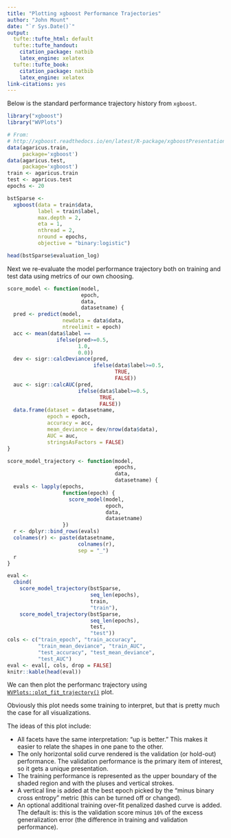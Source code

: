```yaml
---
title: "Plotting xgboost Performance Trajectories"
author: "John Mount"
date: "`r Sys.Date()`"
output:
  tufte::tufte_html: default
  tufte::tufte_handout:
    citation_package: natbib
    latex_engine: xelatex
  tufte::tufte_book:
    citation_package: natbib
    latex_engine: xelatex
link-citations: yes
---
```


Below is the standard performance trajectory history from `xgboost`.

```r
library("xgboost")
library("WVPlots")

# From:
# http://xgboost.readthedocs.io/en/latest/R-package/xgboostPresentation.html
data(agaricus.train, 
     package='xgboost')
data(agaricus.test, 
     package='xgboost')
train <- agaricus.train
test <- agaricus.test
epochs <- 20

bstSparse <- 
  xgboost(data = train$data, 
          label = train$label, 
          max.depth = 2, 
          eta = 1, 
          nthread = 2, 
          nround = epochs, 
          objective = "binary:logistic")

head(bstSparse$evaluation_log)
```

Next we re-evaluate the model performance trajectory both on training and test data using
metrics of our own choosing.

```r
score_model <- function(model, 
                        epoch, 
                        data, 
                        datasetname) {
  pred <- predict(model, 
                  newdata = data$data, 
                  ntreelimit = epoch)
  acc <- mean(data$label == 
                ifelse(pred>=0.5,
                       1.0,
                       0.0))
  dev <- sigr::calcDeviance(pred, 
                            ifelse(data$label>=0.5,
                                   TRUE,
                                   FALSE))
  auc <- sigr::calcAUC(pred, 
                       ifelse(data$label>=0.5,
                              TRUE,
                              FALSE))
  data.frame(dataset = datasetname,
             epoch = epoch, 
             accuracy = acc,
             mean_deviance = dev/nrow(data$data),
             AUC = auc,
             stringsAsFactors = FALSE)
}

score_model_trajectory <- function(model, 
                                   epochs, 
                                   data, 
                                   datasetname) {
  evals <- lapply(epochs,
                  function(epoch) {
                    score_model(model, 
                                epoch, 
                                data, 
                                datasetname)
                  })
  r <- dplyr::bind_rows(evals)
  colnames(r) <- paste(datasetname, 
                       colnames(r), 
                       sep = "_")
  r
}

eval <- 
  cbind(
    score_model_trajectory(bstSparse, 
                           seq_len(epochs), 
                           train, 
                           "train"),
    score_model_trajectory(bstSparse, 
                           seq_len(epochs), 
                           test, 
                           "test"))
cols <- c("train_epoch", "train_accuracy", 
          "train_mean_deviance", "train_AUC", 
          "test_accuracy", "test_mean_deviance", 
          "test_AUC")
eval <- eval[, cols, drop = FALSE]
knitr::kable(head(eval))
```


We can then plot the performanc trajectory using  [`WVPlots::plot_fit_trajectory()`](https://winvector.github.io/WVPlots/reference/plot_fit_trajectory.html) plot.



Obviously this plot needs some training to interpret, but that is pretty much the case for all visualizations.

The ideas of this plot include:

  * All facets have the same interpretation: "up is better." This makes it easier to relate the shapes in one pane to the other.
  * The only horizontal solid curve rendered is the validation (or hold-out) performance.  The validation performance is the primary item of interest, so it gets a unique presentation.
  * The training performance is represented as the upper boundary of the shaded region and with the pluses and vertical strokes.
  * A vertical line is added at the best epoch picked by the "minus binary cross entropy" metric (this can be turned off or changed).
  * An optional additional training over-fit penalized dashed curve is added.  The default is: this is the validation score minus `10%` of the excess generalization error (the difference in training and validation performance).



